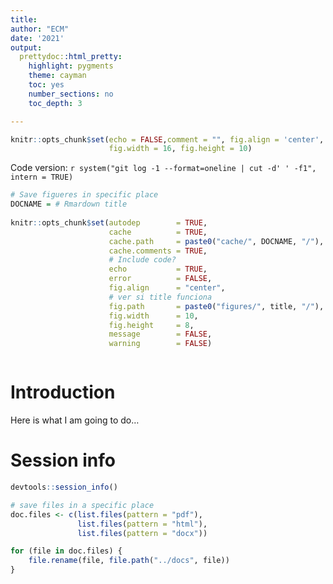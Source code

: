 ```yaml
---
title: 
author: "ECM"
date: '2021'
output:
  prettydoc::html_pretty:
    highlight: pygments
    theme: cayman
    toc: yes
    number_sections: no
    toc_depth: 3

---
```


```r
knitr::opts_chunk$set(echo = FALSE,comment = "", fig.align = 'center',
					  fig.width = 16, fig.height = 10)
```


Code version: `r system("git log -1 --format=oneline | cut -d' ' -f1", intern = TRUE)`

```r

# Save figueres in specific place
DOCNAME = # Rmardown title
  
knitr::opts_chunk$set(autodep        = TRUE,
                      cache          = TRUE,
                      cache.path     = paste0("cache/", DOCNAME, "/"),
                      cache.comments = TRUE,
                      # Include code?
                      echo           = TRUE,
                      error          = FALSE,
                      fig.align      = "center",
                      # ver si title funciona 
                      fig.path       = paste0("figures/", title, "/"),
                      fig.width      = 10,
                      fig.height     = 8,
                      message        = FALSE,
                      warning        = FALSE)
```

```r

```



# Introduction

Here is what I am going to do...

# Session info

```r
devtools::session_info()
```

```r
# save files in a specific place
doc.files <- c(list.files(pattern = "pdf"),
               list.files(pattern = "html"),
               list.files(pattern = "docx"))

for (file in doc.files) {
    file.rename(file, file.path("../docs", file))
}
```
